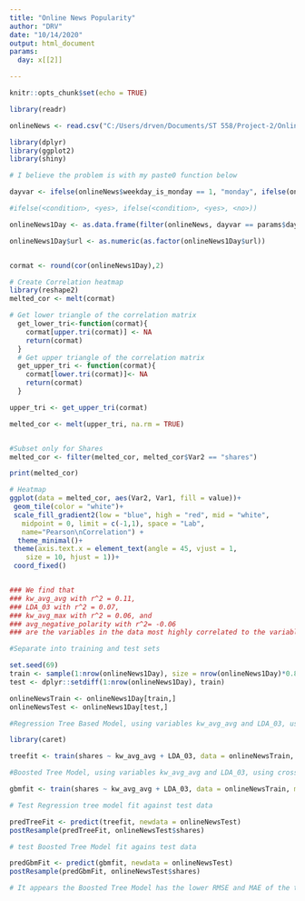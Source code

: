 ```yaml
---
title: "Online News Popularity"
author: "DRV"
date: "10/14/2020"
output: html_document
params:
  day: x[[2]]

---
```


```r
knitr::opts_chunk$set(echo = TRUE)
```

``` r
library(readr)

onlineNews <- read.csv("C:/Users/drven/Documents/ST 558/Project-2/OnlineNewsPopularity/OnlineNewsPopularity.csv", header = TRUE, sep = ",", stringsAsFactors = FALSE)

```

```r

library(dplyr)
library(ggplot2)
library(shiny)

# I believe the problem is with my paste0 function below 

dayvar <- ifelse(onlineNews$weekday_is_monday == 1, "monday", ifelse(onlineNews$weekday_is_tuesday == 1, "tuesday", ifelse(onlineNews$weekday_is_wednesday == 1, "wednesday", ifelse(onlineNews$weekday_is_thursday == 1, "thursday", ifelse(onlineNews$weekday_is_friday == 1, "friday", ifelse(onlineNews$weekday_is_saturday == 1, "saturday", "sunday"))))))

#ifelse(<condition>, <yes>, ifelse(<condition>, <yes>, <no>))

onlineNews1Day <- as.data.frame(filter(onlineNews, dayvar == params$day))

onlineNews1Day$url <- as.numeric(as.factor(onlineNews1Day$url))


cormat <- round(cor(onlineNews1Day),2)

# Create Correlation heatmap
library(reshape2)
melted_cor <- melt(cormat)

# Get lower triangle of the correlation matrix
  get_lower_tri<-function(cormat){
    cormat[upper.tri(cormat)] <- NA
    return(cormat)
  }
  # Get upper triangle of the correlation matrix
  get_upper_tri <- function(cormat){
    cormat[lower.tri(cormat)]<- NA
    return(cormat)
  }

upper_tri <- get_upper_tri(cormat)

melted_cor <- melt(upper_tri, na.rm = TRUE)


#Subset only for Shares 
melted_cor <- filter(melted_cor, melted_cor$Var2 == "shares")

print(melted_cor)

# Heatmap
ggplot(data = melted_cor, aes(Var2, Var1, fill = value))+
 geom_tile(color = "white")+
 scale_fill_gradient2(low = "blue", high = "red", mid = "white", 
   midpoint = 0, limit = c(-1,1), space = "Lab", 
   name="Pearson\nCorrelation") +
  theme_minimal()+ 
 theme(axis.text.x = element_text(angle = 45, vjust = 1, 
    size = 10, hjust = 1))+
 coord_fixed()


### We find that 
### kw_avg_avg with r^2 = 0.11, 
### LDA_03 with r^2 = 0.07,  
### kw_avg_max with r^2 = 0.06, and 
### avg_negative_polarity with r^2= -0.06 
### are the variables in the data most highly correlated to the variable "shares". We will use these variables in our model. 
```

```r
#Separate into training and test sets 

set.seed(69)
train <- sample(1:nrow(onlineNews1Day), size = nrow(onlineNews1Day)*0.8)
test <- dplyr::setdiff(1:nrow(onlineNews1Day), train)

onlineNewsTrain <- onlineNews1Day[train,]
onlineNewsTest <- onlineNews1Day[test,]

#Regression Tree Based Model, using variables kw_avg_avg and LDA_03, using leave one out cross validation with 5 samples. 

library(caret)

treefit <- train(shares ~ kw_avg_avg + LDA_03, data = onlineNewsTrain, method = "rpart", trControl = trainControl(method = "LOOCV", number = 5))

#Boosted Tree Model, using variables kw_avg_avg and LDA_03, using cross validation with 5 samples. Final model is below. 

gbmfit <- train(shares ~ kw_avg_avg + LDA_03, data = onlineNewsTrain, method = "gbm", trControl = trainControl(method = "cv", number = 5))

# Test Regression tree model fit against test data 

predTreeFit <- predict(treefit, newdata = onlineNewsTest)
postResample(predTreeFit, onlineNewsTest$shares)

# test Boosted Tree Model fit agains test data 

predGbmFit <- predict(gbmfit, newdata = onlineNewsTest)
postResample(predGbmFit, onlineNewsTest$shares)

# It appears the Boosted Tree Model has the lower RMSE and MAE of the two models. Therefore I will conclude that this the better predictor of the two models. 

```




